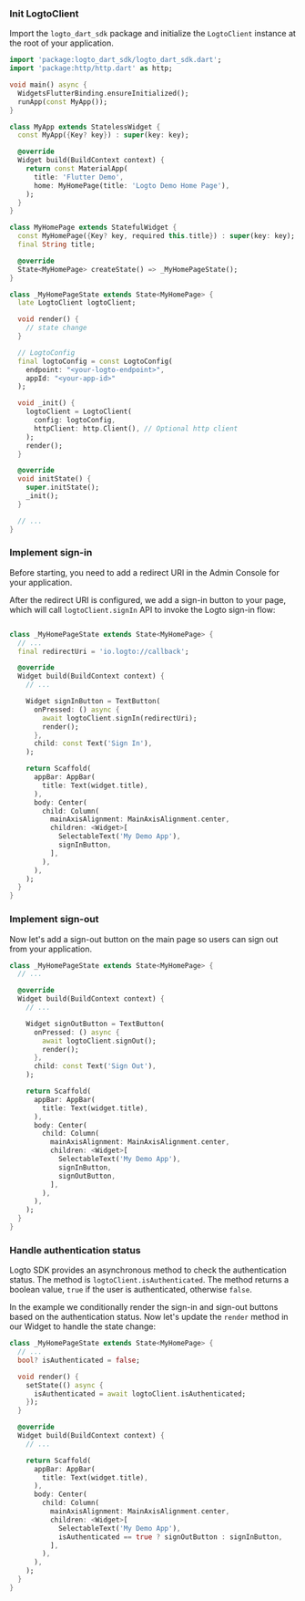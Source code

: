 
### Init LogtoClient

Import the `logto_dart_sdk` package and initialize the `LogtoClient` instance at the root of your application.

```dart
import 'package:logto_dart_sdk/logto_dart_sdk.dart';
import 'package:http/http.dart' as http;

void main() async {
  WidgetsFlutterBinding.ensureInitialized();
  runApp(const MyApp());
}

class MyApp extends StatelessWidget {
  const MyApp({Key? key}) : super(key: key);

  @override
  Widget build(BuildContext context) {
    return const MaterialApp(
      title: 'Flutter Demo',
      home: MyHomePage(title: 'Logto Demo Home Page'),
    );
  }
}

class MyHomePage extends StatefulWidget {
  const MyHomePage({Key? key, required this.title}) : super(key: key);
  final String title;

  @override
  State<MyHomePage> createState() => _MyHomePageState();
}

class _MyHomePageState extends State<MyHomePage> {
  late LogtoClient logtoClient;

  void render() {
    // state change
  }

  // LogtoConfig
  final logtoConfig = const LogtoConfig(
    endpoint: "<your-logto-endpoint>",
    appId: "<your-app-id>"
  );

  void _init() {
    logtoClient = LogtoClient(
      config: logtoConfig,
      httpClient: http.Client(), // Optional http client
    );
    render();
  }

  @override
  void initState() {
    super.initState();
    _init();
  }

  // ...
}

```

### Implement sign-in

Before starting, you need to add a redirect URI in the Admin Console for your application.

<ConfigureRedirectUri figureSrc={redirectUriFigure} redirectUri="io.logto://callback" />

After the redirect URI is configured, we add a sign-in button to your page, which will call `logtoClient.signIn` API to invoke the Logto sign-in flow:

```dart

class _MyHomePageState extends State<MyHomePage> {
  // ...
  final redirectUri = 'io.logto://callback';

  @override
  Widget build(BuildContext context) {
    // ...

    Widget signInButton = TextButton(
      onPressed: () async {
        await logtoClient.signIn(redirectUri);
        render();
      },
      child: const Text('Sign In'),
    );

    return Scaffold(
      appBar: AppBar(
        title: Text(widget.title),
      ),
      body: Center(
        child: Column(
          mainAxisAlignment: MainAxisAlignment.center,
          children: <Widget>[
            SelectableText('My Demo App'),
            signInButton,
          ],
        ),
      ),
    );
  }
}

```

### Implement sign-out

Now let's add a sign-out button on the main page so users can sign out from your application.

```dart
class _MyHomePageState extends State<MyHomePage> {
  // ...

  @override
  Widget build(BuildContext context) {
    // ...

    Widget signOutButton = TextButton(
      onPressed: () async {
        await logtoClient.signOut();
        render();
      },
      child: const Text('Sign Out'),
    );

    return Scaffold(
      appBar: AppBar(
        title: Text(widget.title),
      ),
      body: Center(
        child: Column(
          mainAxisAlignment: MainAxisAlignment.center,
          children: <Widget>[
            SelectableText('My Demo App'),
            signInButton,
            signOutButton,
          ],
        ),
      ),
    );
  }
}
```

### Handle authentication status

Logto SDK provides an asynchronous method to check the authentication status. The method is `logtoClient.isAuthenticated`. The method returns a boolean value, `true` if the user is authenticated, otherwise `false`.

In the example we conditionally render the sign-in and sign-out buttons based on the authentication status. Now let's update the `render` method in our Widget to handle the state change:

```dart
class _MyHomePageState extends State<MyHomePage> {
  // ...
  bool? isAuthenticated = false;

  void render() {
    setState(() async {
      isAuthenticated = await logtoClient.isAuthenticated;
    });
  }

  @override
  Widget build(BuildContext context) {
    // ...

    return Scaffold(
      appBar: AppBar(
        title: Text(widget.title),
      ),
      body: Center(
        child: Column(
          mainAxisAlignment: MainAxisAlignment.center,
          children: <Widget>[
            SelectableText('My Demo App'),
            isAuthenticated == true ? signOutButton : signInButton,
          ],
        ),
      ),
    );
  }
}
```

<Checkpoint />
